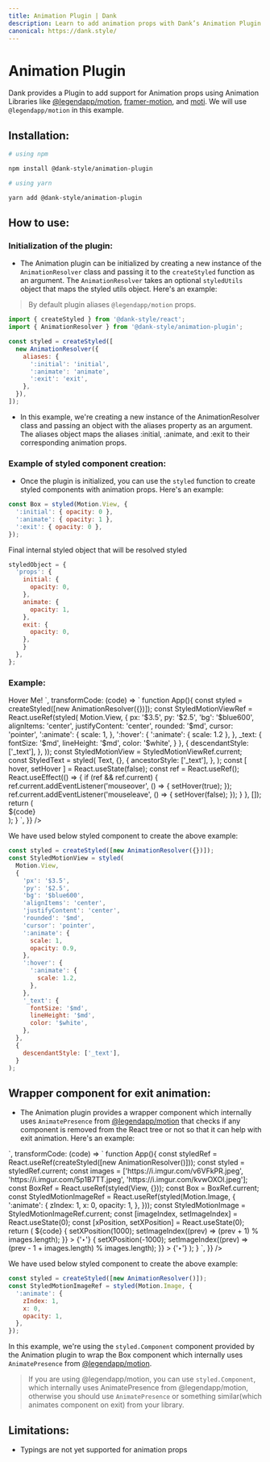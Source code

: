 ```yaml
---
title: Animation Plugin | Dank
description: Learn to add animation props with Dank’s Animation Plugin for dynamic, animated UI elements. Performance impacts and lack of typings are limitations.
canonical: https://dank.style/
---
```



<Meta title="plugins/Animation Plugin" />

# Animation Plugin

Dank provides a Plugin to add support for Animation props using Animation Libraries like [@legendapp/motion](https://legendapp.com/open-source/motion/), [framer-motion](https://www.framer.com/motion/), and [moti](https://moti.fyi/). We will use `@legendapp/motion` in this example.

## Installation:

```bash
# using npm

npm install @dank-style/animation-plugin

# using yarn

yarn add @dank-style/animation-plugin
```

## How to use:

### Initialization of the plugin:

- The Animation plugin can be initialized by creating a new instance of the `AnimationResolver` class and passing it to the `createStyled` function as an argument. The `AnimationResolver` takes an optional `styledUtils` object that maps the styled utils object. Here's an example:

> By default plugin aliases `@legendapp/motion` props.

```jsx
import { createStyled } from '@dank-style/react';
import { AnimationResolver } from '@dank-style/animation-plugin';

const styled = createStyled([
  new AnimationResolver({
    aliases: {
      ':initial': 'initial',
      ':animate': 'animate',
      ':exit': 'exit',
    },
  }),
]);
```

- In this example, we're creating a new instance of the AnimationResolver class and passing an object with the aliases property as an argument. The aliases object maps the aliases :initial, :animate, and :exit to their corresponding animation props.

### Example of styled component creation:

- Once the plugin is initialized, you can use the `styled` function to create styled components with animation props. Here's an example:

```jsx
const Box = styled(Motion.View, {
  ':initial': { opacity: 0 },
  ':animate': { opacity: 1 },
  ':exit': { opacity: 0 },
});
```

Final internal styled object that will be resolved styled

```jsx
styledObject = {
  'props': {
    initial: {
      opacity: 0,
    },
    animate: {
      opacity: 1,
    },
    exit: {
      opacity: 0,
    },
    }
  },
};
```

### Example:

<AppProvider>
  <CodePreview
    mb="$6"
    showArgsController={false}
    metaData={{
      scope: {
        createStyled,
        AnimationResolver,
        Provider: StyledProvider,
        config,
        Pressable,
        Text,
        Motion,
        useEffect,
        useState,
        useRef,
        Motion,
      },
      code: `
<StyledMotionView
  states={{ hover: hover }}>
  <StyledText>Hover Me!</StyledText>
</StyledMotionView>`,
      transformCode: (code) => `
          function App(){
            const styled = createStyled([new AnimationResolver({})]);
            const StyledMotionViewRef = React.useRef(styled(
              Motion.View,
              {
                 px: '$3.5',
                py: '$2.5', 
                'bg': '$blue600',
                alignItems: 'center',
                justifyContent: 'center',
                rounded: '$md',
                cursor: 'pointer',
                ':animate': {
                  scale: 1,
                },
                ':hover': {
                  ':animate': {
                    scale: 1.2
                  },
                },
                _text: {
                  fontSize: '$md',
                lineHeight: '$md',
                color: '$white',
                }
              },
              {
                descendantStyle: ['_text'],
              },
            ));
            const StyledMotionView = StyledMotionViewRef.current;
            const StyledText = styled(
              Text,
              {},
              {
                ancestorStyle: ['_text'],
              },
            );
            const [ hover, setHover ] = React.useState(false);
            const ref = React.useRef();
              React.useEffect(() => {
              if (ref && ref.current) {
                ref.current.addEventListener('mouseover', () => {
                  setHover(true);
                });
                ref.current.addEventListener('mouseleave', () => {
                  setHover(false);
                });
              }
            }, []);
            return ( 
              <Provider config={config}>
               <div ref={ref}>
                ${code}
              </div>
              </Provider>
            );
          }
      `,
    }}
  />
</AppProvider>

We have used below styled component to create the above example:

```jsx
const styled = createStyled([new AnimationResolver({})]);
const StyledMotionView = styled(
  Motion.View,
  {
    'px': '$3.5',
    'py': '$2.5',
    'bg': '$blue600',
    'alignItems': 'center',
    'justifyContent': 'center',
    'rounded': '$md',
    'cursor': 'pointer',
    ':animate': {
      scale: 1,
      opacity: 0.9,
    },
    ':hover': {
      ':animate': {
        scale: 1.2,
      },
    },
    '_text': {
      fontSize: '$md',
      lineHeight: '$md',
      color: '$white',
    },
  },
  {
    descendantStyle: ['_text'],
  }
);
```

## Wrapper component for exit animation:

- The Animation plugin provides a wrapper component which internally uses `AnimatePresence` from [@legendapp/motion](https://legendapp.com/open-source/motion/) that checks if any component is removed from the React tree or not so that it can help with exit animation. Here's an example:

<AppProvider>
  <CodePreview
    mb="$6"
    showArgsController={false}
    metaData={{
      scope: {
        createStyled,
        AnimationResolver,
        Provider: StyledProvider,
        config,
        Pressable,
        Motion,
        Text,
        View,
      },
      code: ` <styled.Component>
          <StyledMotionImage
            style={{
              width: '100%',
              height: '100%',
              position: 'absolute',
            }}
            source={{ uri: images[imageIndex] }}
            key={imageIndex-Math.random()}
            sx={{
              ':initial': {
                x: xPosition,
                opacity: 0,
              },
              ':exit': {
                zIndex: 0,
                x: -xPosition,
                opacity: 0,
              },
              ':transition': {
                x: { type: 'spring', stiffness: 200, damping: 23 },
              },
            }}
          />
        </styled.Component>`,
      transformCode: (code) => `
          function App(){
            const styledRef = React.useRef(createStyled([new AnimationResolver()]));
            const styled = styledRef.current;
const images = ['https://i.imgur.com/v6VFkPR.jpeg', 'https://i.imgur.com/5p1B7TT.jpeg', 'https://i.imgur.com/kvwOXOl.jpeg'];
const BoxRef = React.useRef(styled(View, {}));
const Box = BoxRef.current;
const StyledMotionImageRef = React.useRef(styled(Motion.Image, {
  ':animate': {
    zIndex: 1,
    x: 0,
    opacity: 1,
  },
}));
const StyledMotionImage = StyledMotionImageRef.current;
 const [imageIndex, setImageIndex] = React.useState(0);
  const [xPosition, setXPosition] = React.useState(0);
            return ( 
              <Provider config={config}>
              <Box
        sx={{
          'position': 'relative',
          'justifyContent': 'center',
          'width': '100%',
          'height': 200,
          overflow: 'hidden',
          '@sm': {
            height: 400,
          },
          'aspectRatio': 1 * 1.4,
        }}
      >
       ${code}
      </Box>
      <Pressable
        accessibilityRole="button"
        style={{
          position: 'absolute',
          backgroundColor: 'white',
          borderRadius: 30,
          width: 40,
          height: 40,
          justifyContent: 'center',
          alignItems: 'center',
          top: '50%',
          zIndex: 2,
          right: 10,
        }}
        onPress={() => {
          setXPosition(1000);
          setImageIndex((prev) => (prev + 1) % images.length);
        }}
      >
        {'‣'}
      </Pressable>
      <Pressable
        accessibilityRole="button"
        style={{
          position: 'absolute',
          backgroundColor: 'white',
          borderRadius: 30,
          width: 40,
          height: 40,
          justifyContent: 'center',
          alignItems: 'center',
          top: '50%',
          zIndex: 2,
          left: 10,
          transform: [{ scale: -1 }],
        }}
        onPress={() => {
          setXPosition(-1000);
          setImageIndex((prev) => (prev - 1 + images.length) % images.length);
        }}
      >
        {'‣'}
      </Pressable>
              </Provider>
            );
          }
      `,
    }}
  />
</AppProvider>

We have used below styled component to create the above example:

```jsx
const styled = createStyled([new AnimationResolver()]);
const StyledMotionImageRef = styled(Motion.Image, {
  ':animate': {
    zIndex: 1,
    x: 0,
    opacity: 1,
  },
});
```

In this example, we're using the `styled.Component` component provided by the Animation plugin to wrap the Box component which internally uses `AnimatePresence` from [@legendapp/motion](https://legendapp.com/open-source/motion/).

> If you are using @legendapp/motion, you can use `styled.Component`, which internally uses AnimatePresence from @legendapp/motion, otherwise you should use `AnimatePresence` or something similar(which animates component on exit) from your library.

## Limitations:

- Typings are not yet supported for animation props
